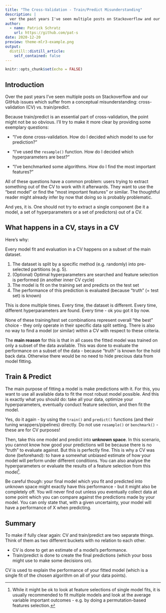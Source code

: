 ```yaml
---
title: "The Cross-Validation - Train/Predict Misunderstanding"
description: |
  ver the past years I've seen multiple posts on Stackoverflow and our GitHub issues which suffer from a conceptual misunderstanding: cross-validation (CV) vs. train/predict.
author:
  - name: Patrick Schratz
    url: https://github.com/pat-s
date: 2020-12-20
preview: theme-mlr3-example.png
output:
  distill::distill_article:
    self_contained: false
---
```



```r
knitr::opts_chunk$set(echo = FALSE)
```

## Introduction

Over the past years I've seen multiple posts on Stackoverflow and our GitHub issues which suffer from a conceptual misunderstanding: cross-validation (CV) vs. train/predict.

Because train/predict is an essential part of cross-validation, the point might not be so obvious.
I'll try to make it more clear by providing some exemplary questions:

- "I've done cross-validation. How do I decided which model to use for prediction?"

- "I've used the `resample()` function. How do I decided which hyperparameters are best?"

- "I've benchmarked some algorithms. How do I find the most important features?"

All of these questions have a common problem: users trying to extract something out of the CV to work with it afterwards.
They want to use the "best model" or find the "most important features" or similar.
The thoughtful reader might already infer by now that doing so is probably problematic.

And yes, it is.
One should not try to extract a single component (be it a model, a set of hyperparameters or a set of predictors) out of a CV.

## What happens in a CV, stays in a CV

Here's why:

Every model fit and evaluation in a CV happens on a subset of the main dataset.

1. The dataset is split by a specific method (e.g. randomly) into pre-selected partitions (e.g. 5).
1. (Optional) Optimal hyperparameters are searched and feature selection is performed (in another inner CV cycle)
1. The model is fit on the training set and predicts on the test set
1. The performance of this prediction is evaluated (because "truth" (= test set) is known)

This is done multiple times.
Every time, the dataset is different.
Every time, different hyperparameters are found.
Every time - ok you got it by now.

None of these training/test set combinations represent overall "the best" choice - they only operate in their specific data split setting.
There is also no way to find a model (or similar) within a CV with respect to these criteria.

The **main reason** for this is that in all cases the fitted model was trained on only a subset of the data available.
This was done to evaluate the performance on a subset of the data - because "truth" is known for the hold back data.
Otherwise there would be no need to hide precious data from model fitting.

## Train & Predict

The main purpose of fitting a model is make predictions with it.
For this, you want to use all available data to fit the most robust model possible.
And this is exactly what you should do: take all your data, optimize your hyperparameters, eventually conduct feature selection, and then fit the model.

Yes, do it again - by using the `train()` and `predict()` functions (and their tuning wrappers/pipelines) directly.
Do not use `resample()` or `benchmark()` - these are for CV purposes!

Then, take this one model and predict into **unknown space**.
In this scenario, you cannot know how good your predictions will be because there is no "truth" to evaluate against.
But this is perfectly fine.
This is why a CV was done (beforehand): to have a somewhat unbiased estimate of how your model will perform under different conditions.
You can also analyse the hyperparameters or evaluate the results of a feature selection from this model[^1].

Be careful though: your final model which you fit and predicted into unknown space might exactly have this performance - but it might also be completely off.
You will never find out unless you eventually collect data at some point which you can compare against the predictions made by your model.
You can only state that, with a given uncertainty, your model will have a performance of X when predicting.

[^1]: While it might be ok to look at feature selections of single model fits, it is usually recommended to fit multiple models and look at the average variable important outcomes - e.g. by doing a permutation-based features selection.

## Summary

To make if fully clear again: CV and train/predict are two separate things.
Think of them as two different buckets with no relation to each other.

- CV is done to get an estimate of a model's performance.
- Train/predict is done to create the final predictions (which your boss might use to make some decisions on).

CV is used to explain the performance of your fitted model (which is a single fit of the chosen algorithm on all of your data points).
